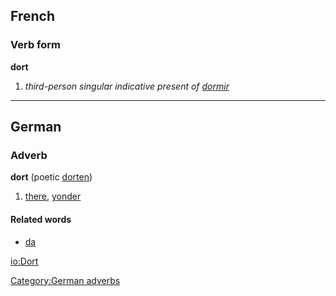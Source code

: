 ==French==
===Verb form===
'''dort'''

# ''third-person singular indicative present of [[dormir]]''

----

==German==
===Adverb===
'''dort''' (poetic [[dorten]])
#[[there]], [[yonder]]

====Related words====
* [[da]]

[[Category:German adverbs]]

[[io:Dort]]